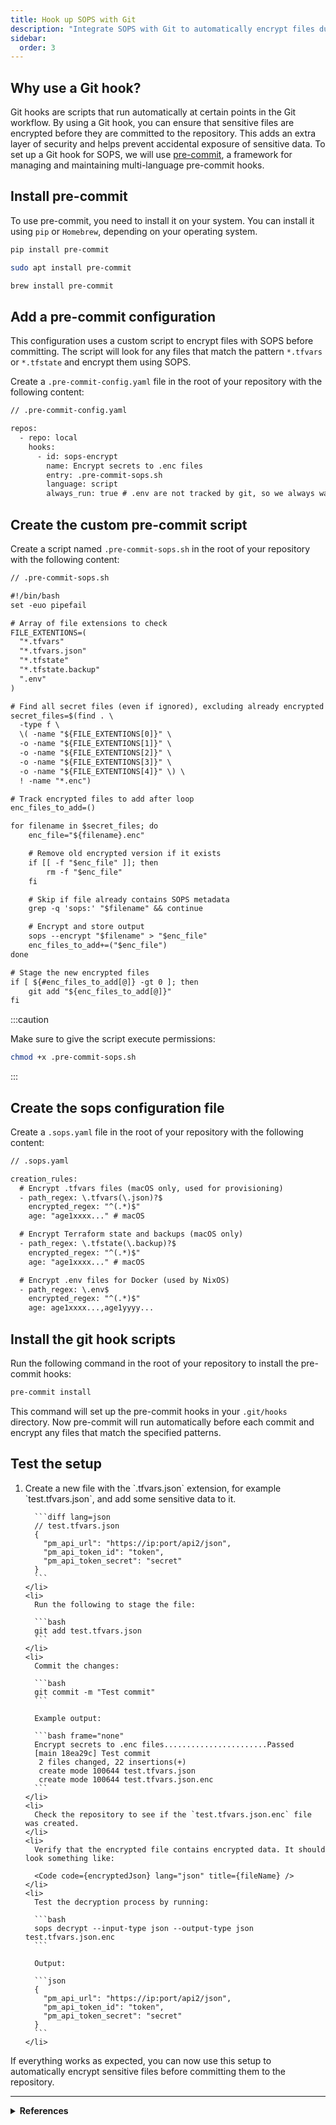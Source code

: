 ```yaml
---
title: Hook up SOPS with Git
description: "Integrate SOPS with Git to automatically encrypt files during commits."
sidebar:
  order: 3
---
```




## Why use a Git hook?

Git hooks are scripts that run automatically at certain points in the Git workflow. By using a Git hook, you can ensure that sensitive files are encrypted before they are committed to the repository. This adds an extra layer of security and helps prevent accidental exposure of sensitive data. To set up a Git hook for SOPS, we will use [pre-commit](https://github.com/pre-commit/pre-commit), a framework for managing and maintaining multi-language pre-commit hooks.

## Install pre-commit

To use pre-commit, you need to install it on your system. You can install it using `pip` or `Homebrew`, depending on your operating system.

<Tabs syncKey="package-managers">
  <TabItem label="Pip" >

```bash
pip install pre-commit
```

  </TabItem>
  <TabItem label="APT" >

```bash
sudo apt install pre-commit
```

  </TabItem>
  <TabItem label="Homebrew">

```bash
brew install pre-commit
```

  </TabItem>
</Tabs>

## Add a pre-commit configuration

This configuration uses a custom script to encrypt files with SOPS before committing. The script will look for any files that match the pattern `*.tfvars` or `*.tfstate` and encrypt them using SOPS.

Create a `.pre-commit-config.yaml` file in the root of your repository with the following content:

```diff lang=yaml
// .pre-commit-config.yaml

repos:
  - repo: local
    hooks:
      - id: sops-encrypt
        name: Encrypt secrets to .enc files
        entry: .pre-commit-sops.sh
        language: script
        always_run: true # .env are not tracked by git, so we always want to run this
```

## Create the custom pre-commit script

Create a script named `.pre-commit-sops.sh` in the root of your repository with the following content:

```diff lang=bash showLineNumbers
// .pre-commit-sops.sh

#!/bin/bash
set -euo pipefail

# Array of file extensions to check
FILE_EXTENTIONS=(
  "*.tfvars"
  "*.tfvars.json"
  "*.tfstate"
  "*.tfstate.backup"
  ".env"
)

# Find all secret files (even if ignored), excluding already encrypted
secret_files=$(find . \
  -type f \
  \( -name "${FILE_EXTENTIONS[0]}" \
  -o -name "${FILE_EXTENTIONS[1]}" \
  -o -name "${FILE_EXTENTIONS[2]}" \
  -o -name "${FILE_EXTENTIONS[3]}" \
  -o -name "${FILE_EXTENTIONS[4]}" \) \
  ! -name "*.enc")

# Track encrypted files to add after loop
enc_files_to_add=()

for filename in $secret_files; do
    enc_file="${filename}.enc"

    # Remove old encrypted version if it exists
    if [[ -f "$enc_file" ]]; then
        rm -f "$enc_file"
    fi

    # Skip if file already contains SOPS metadata
    grep -q 'sops:' "$filename" && continue

    # Encrypt and store output
    sops --encrypt "$filename" > "$enc_file"
    enc_files_to_add+=("$enc_file")
done

# Stage the new encrypted files
if [ ${#enc_files_to_add[@]} -gt 0 ]; then
    git add "${enc_files_to_add[@]}"
fi
```

:::caution

Make sure to give the script execute permissions:

```bash
chmod +x .pre-commit-sops.sh
```

:::

## Create the sops configuration file

Create a `.sops.yaml` file in the root of your repository with the following content:

```diff lang=yaml
// .sops.yaml

creation_rules:
  # Encrypt .tfvars files (macOS only, used for provisioning)
  - path_regex: \.tfvars(\.json)?$
    encrypted_regex: "^(.*)$"
    age: "age1xxxx..." # macOS

  # Encrypt Terraform state and backups (macOS only)
  - path_regex: \.tfstate(\.backup)?$
    encrypted_regex: "^(.*)$"
    age: "age1xxxx..." # macOS

  # Encrypt .env files for Docker (used by NixOS)
  - path_regex: \.env$
    encrypted_regex: "^(.*)$"
    age: age1xxxx...,age1yyyy...
```

## Install the git hook scripts

Run the following command in the root of your repository to install the pre-commit hooks:

```bash
pre-commit install
```

This command will set up the pre-commit hooks in your `.git/hooks` directory. Now pre-commit will run automatically before each commit and encrypt any files that match the specified patterns.

## Test the setup

<Steps>
  <ol>
    <li>
      Create a new file with the `.tfvars.json` extension, for example `test.tfvars.json`, and add some sensitive data to it.

      ```diff lang=json
      // test.tfvars.json
      {
        "pm_api_url": "https://ip:port/api2/json",
        "pm_api_token_id": "token",
        "pm_api_token_secret": "secret"
      }
      ```
    </li>
    <li>
      Run the following to stage the file:

      ```bash
      git add test.tfvars.json
      ```
    </li>
    <li>
      Commit the changes:

      ```bash
      git commit -m "Test commit"
      ```

      Example output:

      ```bash frame="none"
      Encrypt secrets to .enc files.......................Passed
      [main 18ea29c] Test commit
       2 files changed, 22 insertions(+)
       create mode 100644 test.tfvars.json
       create mode 100644 test.tfvars.json.enc
      ```
    </li>
    <li>
      Check the repository to see if the `test.tfvars.json.enc` file was created.
    </li>
    <li>
      Verify that the encrypted file contains encrypted data. It should look something like:

      <Code code={encryptedJson} lang="json" title={fileName} />
    </li>
    <li>
      Test the decryption process by running:

      ```bash
      sops decrypt --input-type json --output-type json test.tfvars.json.enc
      ```

      Output:

      ```json
      {
        "pm_api_url": "https://ip:port/api2/json",
        "pm_api_token_id": "token",
        "pm_api_token_secret": "secret"
      }
      ```
    </li>

  </ol>
</Steps>

If everything works as expected, you can now use this setup to automatically encrypt sensitive files before committing them to the repository.

---

<details>
  <summary>
    <strong>References</strong>
  </summary>

  <ul>
    <li><a href="https://www.geeksforgeeks.org/git-hooks/" target="_blank" rel="noopener noreferrer">Git - Hooks</a></li>
    <li><a href="https://pre-commit.com/" target="_blank" rel="noopener noreferrer">pre-commit</a></li>
  </ul>
</details>
